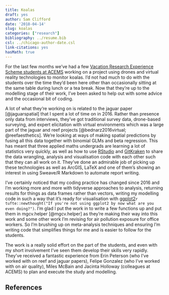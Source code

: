 ```yaml
---
title: Koalas
draft: yes
author: Sam Clifford
date: '2018-04-14'
slug: koalas
categories: ["research"]
bibliography: ../resume.bib
csl: ../chicago-author-date.csl
link-citations: yes
hasMath: true
---
```


For the last few months we've had a few [Vacation Research Experience Scheme students at ACEMS](https://acems.org.au/news/vres-koala-conservation) working on a project using drones and virtual reality technologies to monitor koalas. I'd not had much to do with the students over the time they'd been here other than occasionally sitting at the same table during lunch or a tea break. Now that they're up to the modelling stage of their work, I've been asked to help out with some advice and the occasional bit of coding.

A lot of what they're working on is related to the jaguar paper [@jaguarspatial] that I spent a lot of time on in 2016. Rather than presence only data from interviews, they've got traditional survey data, drone-based surveying, and expert elicitation with virtual environments which was a large part of the jaguar and reef projects [@bednarz2016virtual; @reefaesthetics]. We're looking at ways of making spatial predictions by fusing all this data together with binomial GLMs and beta regression. This has meant that three applied maths undergrads are learning a lot of statistics very quickly, as well as how to use [RStudio](https://www.rstudio.com/) and [GitKraken](https://www.gitkraken.com/) to share the data wrangling, analysis and visualisation code with each other such that they can all work on it. They've done an admirable job of picking up these technologies as well as ArcGIS, LaTeX and one of them's showing an interest in using Sweave/R Markdown to automate report writing.

I've certainly noticed that my coding practice has changed since 2016 and I'm working more and more with tidyverse approaches to analysis, returning results for things as data frames rather than vectors, writing my modelling code in such a way that it's ready for visualisation with [ggplot2](http://ggplot2.tidyverse.org/)`r tufte::newthought("If you're not using ggplot2 by now what are you even doing?")`. I'm glad I put the work in to write a few functions up and put them in mgcv.helper [@mgcv.helper] as they're making their way into this work and some other work I'm revising for air pollution exposure for office workers. So I'm brushing up on meta-analysis techniques and ensuring I'm writing code that simplifies things for me and is easier to follow for the students.

The work is a really solid effort on the part of the students, and even with my short involvement I've seen them develop their skills very rapidly. They've received a fantastic experience from Erin Peterson (who I've worked with on reef and jaguar papers), Felipe Gonzalez (who I've worked with on air quality), Miles McBain and Jacinta Holloway (colleagues at ACEMS) to plan and execute the study and modelling.

## References